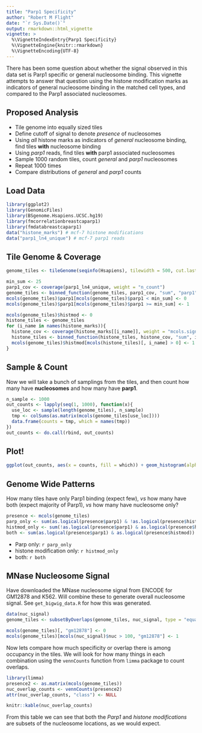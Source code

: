 ```yaml
---
title: "Parp1 Specificity"
author: "Robert M Flight"
date: "`r Sys.Date()`"
output: rmarkdown::html_vignette
vignette: >
  %\VignetteIndexEntry{Parp1 Specificity}
  %\VignetteEngine{knitr::rmarkdown}
  %\VignetteEncoding{UTF-8}
---
```


There has been some question about whether the signal observed in this data set is Parp1 specific or general nucleosome binding. This vignette attempts to answer that question using the histone modification marks as indicators of general nucleosome binding in the matched cell types, and compared to the Parp1 associated nucleosomes.

## Proposed Analysis

* Tile genome into equally sized tiles
* Define cutoff of signal to denote *presence* of nucleosomes
* Using *all* histone marks as indicators of *general* nucleosome binding, find tiles **with** nucleosome binding
* Using *parp1* reads, find tiles **with** parp1 associated nucleosomes
* Sample 1000 random tiles, count *general* and *parp1* nucleosomes
* Repeat 1000 times
* Compare distributions of *general* and *parp1* counts

## Load Data

```r
library(ggplot2)
library(GenomicFiles)
library(BSgenome.Hsapiens.UCSC.hg19)
library(fmcorrelationbreastcaparp1)
library(fmdatabreastcaparp1)
data("histone_marks") # mcf-7 histone modifications
data("parp1_ln4_unique") # mcf-7 parp1 reads
```

## Tile Genome & Coverage

```r
genome_tiles <- tileGenome(seqinfo(Hsapiens), tilewidth = 500, cut.last.tile.in.chrom = TRUE)
```

```r
min_sum <- 25
parp1_cov <- coverage(parp1_ln4_unique, weight = "n_count")
genome_tiles <- binned_function(genome_tiles, parp1_cov, "sum", "parp1")
mcols(genome_tiles)$parp1[mcols(genome_tiles)$parp1 < min_sum] <- 0
mcols(genome_tiles)$parp1[mcols(genome_tiles)$parp1 >= min_sum] <- 1
```

```r
mcols(genome_tiles)$histmod <- 0
histone_tiles <- genome_tiles
for (i_name in names(histone_marks)){
  histone_cov <- coverage(histone_marks[[i_name]], weight = "mcols.signal")
  histone_tiles <- binned_function(histone_tiles, histone_cov, "sum", i_name)
  mcols(genome_tiles)$histmod[mcols(histone_tiles)[, i_name] > 0] <- 1 
}
```

## Sample & Count

Now we will take a bunch of samplings from the tiles, and then count how many have **nucleosomes** and how many have **parp1**.

```r
n_sample <- 1000
out_counts <- lapply(seq(1, 1000), function(x){
  use_loc <- sample(length(genome_tiles), n_sample)
  tmp <- colSums(as.matrix(mcols(genome_tiles[use_loc])))
  data.frame(counts = tmp, which = names(tmp))
})
out_counts <- do.call(rbind, out_counts)
```

## Plot!

```r
ggplot(out_counts, aes(x = counts, fill = which)) + geom_histogram(alpha = 0.8, binwidth = 1, position = "identity")
```

## Genome Wide Patterns

How many tiles have only Parp1 binding (expect few), *vs* how many have both (expect majority of Parp1), *vs* how many have nucleosome only?

```r
presence <- mcols(genome_tiles)
parp_only <- sum(as.logical(presence$parp1) & !as.logical(presence$histmod))
histmod_only <- sum(!as.logical(presence$parp1) & as.logical(presence$histmod))
both <- sum(as.logical(presence$parp1) & as.logical(presence$histmod))
```

* Parp only: `r parp_only`
* histone modification only: `r histmod_only`
* both: `r both`

## MNase Nucleosome Signal

Have downloaded the MNase nucleosome signal from ENCODE for GM12878 and K562. Will combine these to generate overall nucleosome signal. See `get_bigwig_data.R` for how this was generated.

```r
data(nuc_signal)
genome_tiles <- subsetByOverlaps(genome_tiles, nuc_signal, type = "equal")

mcols(genome_tiles)[, "gm12878"] <- 0
mcols(genome_tiles)[mcols(nuc_signal)$nuc > 100, "gm12878"] <- 1
```

Now lets compare how much specificity or overlap there is among occupancy in the tiles. We will look for how many things in each combination using the `vennCounts` function from `limma` package to count overlaps.

```r
library(limma)
presence2 <- as.matrix(mcols(genome_tiles))
nuc_overlap_counts <- vennCounts(presence2)
attr(nuc_overlap_counts, "class") <- NULL
```

```r
knitr::kable(nuc_overlap_counts)
```

From this table we can see that both the *Parp1* and *histone modifications* are subsets of the nucleosome locations, as we would expect.
